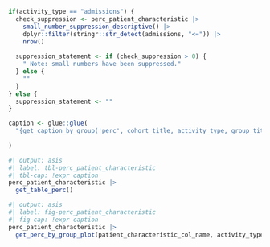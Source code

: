 ```r
if(activity_type == "admissions") {
  check_suppression <- perc_patient_characteristic |>
    small_number_suppression_descriptive() |>
    dplyr::filter(stringr::str_detect(admissions, "<=")) |>
    nrow()
  
  suppression_statement <- if (check_suppression > 0) {
    " Note: small numbers have been suppressed."
  } else {
    ""
  }
} else {
  suppression_statement <- ""
}

caption <- glue::glue(
  "{get_caption_by_group('perc', cohort_title, activity_type, group_title, treatment_type)}{suppression_statement}"
  
)
```

```r
#| output: asis
#| label: tbl-perc_patient_characteristic
#| tbl-cap: !expr caption
perc_patient_characteristic |>
  get_table_perc() 
```

```r
#| output: asis
#| label: fig-perc_patient_characteristic
#| fig-cap: !expr caption
perc_patient_characteristic |>
  get_perc_by_group_plot(patient_characteristic_col_name, activity_type)
```